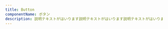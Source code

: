 ```yaml
---
title: Button
componentName: ボタン
description: 説明テキストがはいります説明テキストがはいります説明テキストがはいります説明テキストがはいります説明テキストがはいります説明テキストがはいります説明テキストがはいります説明テキストがはいります
---
```



<Code
  title="Size"
  description="Common buttonのサイズはSmallとMediumの2種類あります。SmallはPCなどの大きな画面でマウス操作をする前提で使用することを推奨しています。また、Mediumは画面サイズにかかわらず使用できますが、スマートフォンなどの画面では基本サイズになります。"
  code={buttonSampleRaw}>
  <ButtonSample client:load />
</Code>

<Code
  title="States"
  description="状態はEnabled、Hovered、Focus Visible、Disabledがあります。"
  code={buttonSampleRaw2}>
  <ButtonSample2 client:load />
</Code>

